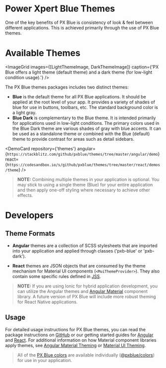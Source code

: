 
<!-- KEYWORDS: design style theme -->

# Power Xpert Blue Themes

One of the key benefits of PX Blue is consistency of look & feel between different applications. This is achieved primarily through the use of PX Blue themes.

<div style={REGULAR_WIDTH_STYLE}>
    <MaterialDesignDescription
        title={'Material Theming Overview'}
        description={`Material Design's brief introduction to theming.`}
        url={'https://material.io/design/material-theming/overview.html#'}
    />
    <MaterialDesignDescription
        title={'Dark Theme'}
        url={'https://material.io/design/color/dark-theme.html'}
        description={`Material Design's dark theme guide.`}
        style={{ marginRight: 0 }}
    />
</div>
<Divider />

# Available Themes

<ImageGrid
    images={[LightThemeImage, DarkThemeImage]}
    caption={'PX Blue offers a light theme (default theme) and a dark theme (for low-light condition usage).'}
/>

The PX Blue themes packages includes two distinct themes:

-   **Blue** is the default theme for all PX Blue applications. It should be applied at the root level of your app. It provides a variety of shades of blue for use in buttons, toolbars, etc. The standard background color is a light gray.
-   **Blue Dark** is complementary to the Blue theme. It is intended primarily for applications used in low-light conditions. The primary colors used in the Blue Dark theme are various shades of gray with blue accents. It can be used as a standalone theme or combined with the Blue (default) theme to provide contrast for areas such as detail sidebars.

<DemoCard
    repository={'themes'}
    angular={`https://stackblitz.com/github/pxblue/themes/tree/master/angular/demo`}
    react={`https://codesandbox.io/s/github/pxblue/themes/tree/master/react/demos/theme`}
/>

> **NOTE:** Combining multiple themes in your application is optional. You may stick to using a single theme (Blue) for your entire application and then apply one-off styling where necessary to achieve other effects.

<Divider />

# Developers

## Theme Formats

-   **Angular** themes are a collection of SCSS stylesheets that are imported into your application and applied through classes ('pxb-blue' or 'pxb-dark').

-   **React** themes are JSON objects that are consumed by the theme mechanism for Material UI components (`<MuiThemeProvider>`). They also contain some specific rules defined in [JSS](https://material-ui.com/customization/css-in-js/).

> **NOTE:** If you are using Ionic for hybrid application development, you can utilize the Angular themes and [Angular Material](https://material.angular.io/components/categories) component library. A future version of PX Blue will include more robust theming for React Native applications.

## Usage

For detailed usage instructions for PX Blue themes, you can read the package instructions on [GitHub](https://github.com/pxblue/themes#px-blue-themes-for-eaton-applications) or our getting started guides for [Angular](/development/frameworks-web/angular) and [React](/development/frameworks-web/react). For additional information on how Material component libraries apply themes, see [Angular Material Theming](https://material.angular.io/guide/theming) or [Material UI Theming](https://material-ui.com/customization/themes/).

> All of the [PX Blue colors](/style/color) are available individually ([@pxblue/colors](https://www.npmjs.com/package/@pxblue/colors)) for use in your application.
